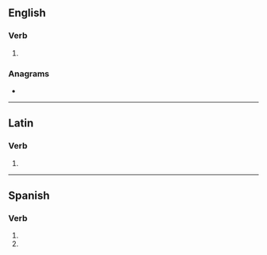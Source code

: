 {{also|dénudés|dénudes}}
==English==

===Verb===
{{head|en|verb form}}

# {{en-third-person singular of|denude}}

===Anagrams===
* {{anagrams|en|a=ddeensu|dudeens|duendes}}

----

==Latin==

===Verb===
{{la-verb-form|dēnūdēs}}

# {{inflection of|dēnūdō||2|s|pres|actv|subj|lang=la}}

----

==Spanish==

===Verb===
{{head|es|verb form}}

# {{es-verb form of|denudar|ending=-ar|mood=subjunctive|tense=present|number=s|person=2|formal=n}}
# {{es-verb form of|denudar|ending=-ar|mood=imperative|number=s|person=2|formal=n|sense=negative}}